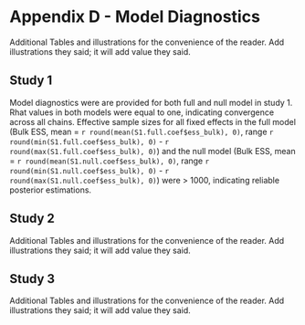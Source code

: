 
# Appendix D - Model Diagnostics
Additional Tables and illustrations for the convenience of the reader. Add illustrations they said; it will add value they said.

## Study 1
Model diagnostics were are provided for both full and null model in study 1. Rhat values in both models were equal to one, indicating convergence across all chains. Effective sample sizes for all fixed effects in the full model (Bulk ESS, mean = `r round(mean(S1.full.coef$ess_bulk), 0)`, range `r round(min(S1.full.coef$ess_bulk), 0)` - `r round(max(S1.full.coef$ess_bulk), 0)`) and the null model (Bulk ESS, mean = `r round(mean(S1.null.coef$ess_bulk), 0)`, range `r round(min(S1.null.coef$ess_bulk), 0)` - `r round(max(S1.null.coef$ess_bulk), 0)`) were > 1000, indicating reliable posterior estimations.

## Study 2
Additional Tables and illustrations for the convenience of the reader. Add illustrations they said; it will add value they said.

## Study 3
Additional Tables and illustrations for the convenience of the reader. Add illustrations they said; it will add value they said.
